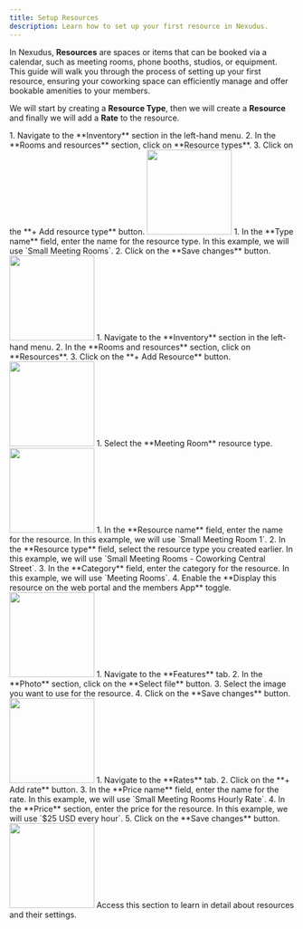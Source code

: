 ```yaml
---
title: Setup Resources
description: Learn how to set up your first resource in Nexudus.
---
```


In Nexudus, **Resources** are spaces or items that can be booked via a calendar, such as meeting rooms, phone booths, studios, or equipment. This guide will walk you through the process of setting up your first resource, ensuring your coworking space can efficiently manage and offer bookable amenities to your members.

We will start by creating a **Resource Type**, then we will create a **Resource** and finally we will add a **Rate** to the resource.

<Steps>
 <Step title="Navigate to Resource Types">
    1. Navigate to the **Inventory** section in the left-hand menu.
    2. In the **Rooms and resources** section, click on **Resource types**.
    3. Click on the **+ Add resource type** button.
    <img width="150" class="step_frame"
        data-png="/images/guides/frames/spaces/resource/meeting-room/step_0.png"
        data-gif="/images/guides/frames/spaces/resource/meeting-room/step_0.gif"
        src="/images/guides/frames/spaces/resource/meeting-room/step_0.png"/>
 </Step>
 <Step title="Create a Resource Type">
    1. In the **Type name** field, enter the name for the resource type. In this example, we will use &#x60;Small Meeting Rooms&#x60;.
    2. Click on the **Save changes** button.
    <img width="150" class="step_frame"
        data-png="/images/guides/frames/spaces/resource/meeting-room/step_1.png"
        data-gif="/images/guides/frames/spaces/resource/meeting-room/step_1.gif"
        src="/images/guides/frames/spaces/resource/meeting-room/step_1.png"/>
 </Step>
 <Step title="Navigate to Resources">
    1. Navigate to the **Inventory** section in the left-hand menu.
    2. In the **Rooms and resources** section, click on **Resources**.
    3. Click on the **+ Add Resource** button.
    <img width="150" class="step_frame"
        data-png="/images/guides/frames/spaces/resource/meeting-room/step_2.png"
        data-gif="/images/guides/frames/spaces/resource/meeting-room/step_2.gif"
        src="/images/guides/frames/spaces/resource/meeting-room/step_2.png"/>
 </Step>
 <Step title="Select Resource Type">
    1. Select the **Meeting Room** resource type.
    <img width="150" class="step_frame"
        data-png="/images/guides/frames/spaces/resource/meeting-room/step_3.png"
        data-gif="/images/guides/frames/spaces/resource/meeting-room/step_3.gif"
        src="/images/guides/frames/spaces/resource/meeting-room/step_3.png"/>
 </Step>
 <Step title="Fill Resource Details">
    1. In the **Resource name** field, enter the name for the resource. In this example, we will use &#x60;Small Meeting Room 1&#x60;.
    2. In the **Resource type** field, select the resource type you created earlier. In this example, we will use &#x60;Small Meeting Rooms - Coworking Central Street&#x60;.
    3. In the **Category** field, enter the category for the resource. In this example, we will use &#x60;Meeting Rooms&#x60;.
    4. Enable the **Display this resource on the web portal and the members App** toggle.
    <img width="150" class="step_frame"
        data-png="/images/guides/frames/spaces/resource/meeting-room/step_4.png"
        data-gif="/images/guides/frames/spaces/resource/meeting-room/step_4.gif"
        src="/images/guides/frames/spaces/resource/meeting-room/step_4.png"/>
 </Step>
 <Step title="Add a Photo">
    1. Navigate to the **Features** tab.
    2. In the **Photo** section, click on the **Select file** button.
    3. Select the image you want to use for the resource.
    4. Click on the **Save changes** button.
    <img width="150" class="step_frame"
        data-png="/images/guides/frames/spaces/resource/meeting-room/step_5.png"
        data-gif="/images/guides/frames/spaces/resource/meeting-room/step_5.gif"
        src="/images/guides/frames/spaces/resource/meeting-room/step_5.png"/>
 </Step>
 <Step title="Add a Rate">
    1. Navigate to the **Rates** tab.
    2. Click on the **+ Add rate** button.
    3. In the **Price name** field, enter the name for the rate. In this example, we will use &#x60;Small Meeting Rooms Hourly Rate&#x60;.
    4. In the **Price** section, enter the price for the resource. In this example, we will use &#x60;$25 USD every hour&#x60;.
    5. Click on the **Save changes** button.
    <img width="150" class="step_frame"
        data-png="/images/guides/frames/spaces/resource/meeting-room/step_6.png"
        data-gif="/images/guides/frames/spaces/resource/meeting-room/step_6.gif"
        src="/images/guides/frames/spaces/resource/meeting-room/step_6.png"/>
 </Step>
</Steps>
<Card horizontal title="Learn more about resources" icon="book" href="/reference/spaces/resource">
    Access this section to learn in detail about resources and their settings.
</Card>


